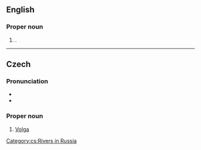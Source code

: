 ==English==
{{wp}}

===Proper noun===
{{en-proper noun|s}}

# {{name translit|en|be|Во́льга|type=female given name}}.

----

==Czech==

===Pronunciation===
* {{cs-IPA}}
* {{audio|cs|Cs-Volha.ogg|Audio}}

===Proper noun===
{{cs-proper noun|g=f}}

# [[Volga]]

[[Category:cs:Rivers in Russia]]